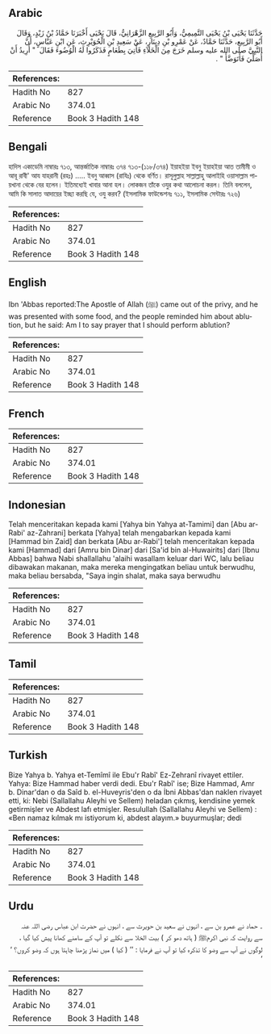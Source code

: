 ## Arabic


<div dir="rtl" lang="ar" style={{fontSize:'larger',backgroundColor:'#f8f9fa',padding:20}}>
حَدَّثَنَا يَحْيَى بْنُ يَحْيَى التَّمِيمِيُّ، وَأَبُو الرَّبِيعِ الزَّهْرَانِيُّ، قَالَ يَحْيَى أَخْبَرَنَا حَمَّادُ بْنُ زَيْدٍ، وَقَالَ أَبُو الرَّبِيعِ، حَدَّثَنَا حَمَّادٌ، عَنْ عَمْرِو بْنِ دِينَارٍ، عَنْ سَعِيدِ بْنِ الْحُوَيْرِثِ، عَنِ ابْنِ عَبَّاسٍ، أَنَّ النَّبِيَّ صلى الله عليه وسلم خَرَجَ مِنَ الْخَلاَءِ فَأُتِيَ بِطَعَامٍ فَذَكَرُوا لَهُ الْوُضُوءَ فَقَالَ ‏ "‏ أُرِيدُ أَنْ أُصَلِّيَ فَأَتَوَضَّأَ ‏"‏ ‏.‏
</div>
<div style={{backgroundColor:'#f8f9fa',padding:20, marginBottom: 10}}><table> <thead> <tr> <th>References:</th> <th></th> </tr> </thead> <tbody><tr><td>Hadith No</td><td>827</td></tr><tr><td>Arabic No</td><td>374.01</td></tr><tr><td>Reference</td><td>Book 3 Hadith 148</td></tr></tbody></table></div>

## Bengali


<div dir="ltr" lang="bn" style={{fontSize:'larger',backgroundColor:'#f8f9fa',padding:20}}>
হাদিস একাডেমি নাম্বারঃ ৭১৩, আন্তর্জাতিক নাম্বারঃ ৩৭৪ ৭১৩-(১১৮/৩৭৪) ইয়াহইয়া ইবনু ইয়াহইয়া আত তামীমী ও আবূ রাবী' আয যাহরানী (রহঃ) ..... ইবনু আব্বাস (রাযিঃ) থেকে বর্ণিত। রাসূলুল্লাহ সাল্লাল্লাহু আলাইহি ওয়াসাল্লাম পায়খানা থেকে বের হলেন। ইতিমধ্যেই খাবার আনা হল। লোকজন তাঁকে ওযুর কথা আলোচনা করল। তিনি বললেন, আমি কি সালাত আদায়ের ইচ্ছা করছি যে, ওযু করব? (ইসলামিক ফাউন্ডেশনঃ ৭১১, ইসলামিক সেন্টারঃ ৭২৬)
</div>
<div style={{backgroundColor:'#f8f9fa',padding:20, marginBottom: 10}}><table> <thead> <tr> <th>References:</th> <th></th> </tr> </thead> <tbody><tr><td>Hadith No</td><td>827</td></tr><tr><td>Arabic No</td><td>374.01</td></tr><tr><td>Reference</td><td>Book 3 Hadith 148</td></tr></tbody></table></div>

## English


<div dir="ltr" lang="en" style={{fontSize:'larger',backgroundColor:'#f8f9fa',padding:20}}>
Ibn 'Abbas reported:The Apostle of Allah (ﷺ) came out of the privy, and he was presented with some food, and the people reminded him about ablution, but he said: Am I to say prayer that I should perform ablution?
</div>
<div style={{backgroundColor:'#f8f9fa',padding:20, marginBottom: 10}}><table> <thead> <tr> <th>References:</th> <th></th> </tr> </thead> <tbody><tr><td>Hadith No</td><td>827</td></tr><tr><td>Arabic No</td><td>374.01</td></tr><tr><td>Reference</td><td>Book 3 Hadith 148</td></tr></tbody></table></div>

## French


<div dir="ltr" lang="fr" style={{fontSize:'larger',backgroundColor:'#f8f9fa',padding:20}}>

</div>
<div style={{backgroundColor:'#f8f9fa',padding:20, marginBottom: 10}}><table> <thead> <tr> <th>References:</th> <th></th> </tr> </thead> <tbody><tr><td>Hadith No</td><td>827</td></tr><tr><td>Arabic No</td><td>374.01</td></tr><tr><td>Reference</td><td>Book 3 Hadith 148</td></tr></tbody></table></div>

## Indonesian


<div dir="ltr" lang="id" style={{fontSize:'larger',backgroundColor:'#f8f9fa',padding:20}}>
Telah menceritakan kepada kami [Yahya bin Yahya at-Tamimi] dan [Abu ar-Rabi' az-Zahrani] berkata [Yahya] telah mengabarkan kepada kami [Hammad bin Zaid] dan berkata [Abu ar-Rabi'] telah menceritakan kepada kami [Hammad] dari [Amru bin Dinar] dari [Sa'id bin al-Huwairits] dari [Ibnu Abbas] bahwa Nabi shallallahu 'alaihi wasallam keluar dari WC, lalu beliau dibawakan makanan, maka mereka mengingatkan beliau untuk berwudhu, maka beliau bersabda, "Saya ingin shalat, maka saya berwudhu
</div>
<div style={{backgroundColor:'#f8f9fa',padding:20, marginBottom: 10}}><table> <thead> <tr> <th>References:</th> <th></th> </tr> </thead> <tbody><tr><td>Hadith No</td><td>827</td></tr><tr><td>Arabic No</td><td>374.01</td></tr><tr><td>Reference</td><td>Book 3 Hadith 148</td></tr></tbody></table></div>

## Tamil


<div dir="ltr" lang="ta" style={{fontSize:'larger',backgroundColor:'#f8f9fa',padding:20}}>

</div>
<div style={{backgroundColor:'#f8f9fa',padding:20, marginBottom: 10}}><table> <thead> <tr> <th>References:</th> <th></th> </tr> </thead> <tbody><tr><td>Hadith No</td><td>827</td></tr><tr><td>Arabic No</td><td>374.01</td></tr><tr><td>Reference</td><td>Book 3 Hadith 148</td></tr></tbody></table></div>

## Turkish


<div dir="ltr" lang="tr" style={{fontSize:'larger',backgroundColor:'#f8f9fa',padding:20}}>
Bize Yahya b. Yahya et-Temîmî ile Ebu'r Rabî' Ez-Zehranî rivayet ettiler. Yahya: Bize Hammad haber verdi dedi. Ebu'r Rabî' ise; Bize Hammad, Amr b. Dinar'dan o da Saîd b. el-Huveyris'den o da İbni Abbas'dan naklen rivayet etti, ki: Nebi (Sallallahu Aleyhi ve Sellem) heladan çıkmış, kendisine yemek getirmişler ve Abdest lafı etmişler. Resulullah (Sallallahu Aleyhi ve Sellem) : «Ben namaz kılmak mı istiyorum ki, abdest alayım.» buyurmuşlar; dedi
</div>
<div style={{backgroundColor:'#f8f9fa',padding:20, marginBottom: 10}}><table> <thead> <tr> <th>References:</th> <th></th> </tr> </thead> <tbody><tr><td>Hadith No</td><td>827</td></tr><tr><td>Arabic No</td><td>374.01</td></tr><tr><td>Reference</td><td>Book 3 Hadith 148</td></tr></tbody></table></div>

## Urdu


<div dir="rtl" lang="ur" style={{fontSize:'larger',backgroundColor:'#f8f9fa',padding:20}}>
۔ حماد نے عمرو بن سے ، انہوں نے سعید بن حویرث سے ، انہوں نے حضرت ابن عباس ‌رضی ‌اللہ ‌عنہ ‌ ‌ سے روایت کہ نبی اکرمﷺ ( ہاتھ دھو کر ) بیت الخلا سے نکلے تو آپ کے سامنے کھانا پیش کیا گیا ، لوگوں نے آپ سے وضو کا تذکرہ کیا تو آپ نے فرمایا : ’’ ( کیا ) میں نماز پڑھنا چاہتا ہوں کہ وضو کروں؟ ‘ ‘
</div>
<div style={{backgroundColor:'#f8f9fa',padding:20, marginBottom: 10}}><table> <thead> <tr> <th>References:</th> <th></th> </tr> </thead> <tbody><tr><td>Hadith No</td><td>827</td></tr><tr><td>Arabic No</td><td>374.01</td></tr><tr><td>Reference</td><td>Book 3 Hadith 148</td></tr></tbody></table></div>